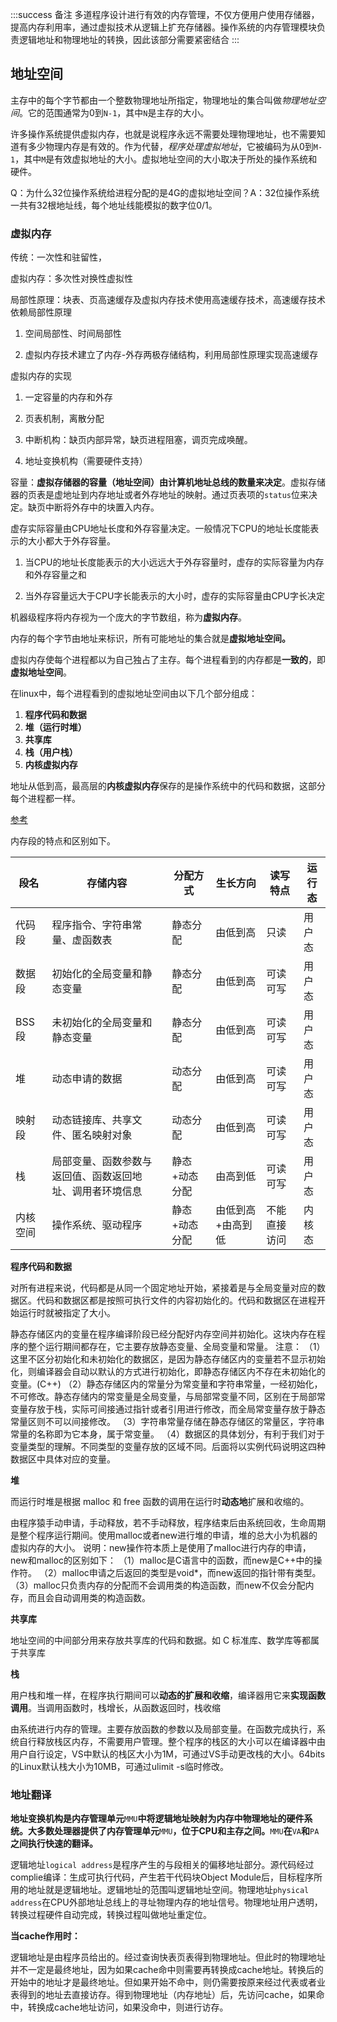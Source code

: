 :::success 备注
多道程序设计进行有效的内存管理，不仅方便用户使用存储器，提高内存利用率，通过虚拟技术从逻辑上扩充存储器。操作系统的内存管理模块负责逻辑地址和物理地址的转换，因此该部分需要紧密结合
:::

## 地址空间

主存中的每个字节都由一个整数物理地址所指定，物理地址的集合叫做*物理地址空间*。它的范围通常为0到`N-1`，其中`N`是主存的大小。

许多操作系统提供虚拟内存，也就是说程序永远不需要处理物理地址，也不需要知道有多少物理内存是有效的。作为代替，_程序处理虚拟地址_，它被编码为从0到`M-1`，其中`M`是有效虚拟地址的大小。虚拟地址空间的大小取决于所处的操作系统和硬件。

Q：为什么32位操作系统给进程分配的是4G的虚拟地址空间？A：32位操作系统一共有32根地址线，每个地址线能模拟的数字位0/1。

### 虚拟内存

传统：一次性和驻留性，

虚拟内存：多次性对换性虚拟性

局部性原理：块表、页高速缓存及虚拟内存技术使用高速缓存技术，高速缓存技术依赖局部性原理

1. 空间局部性、时间局部性

2. 虚拟内存技术建立了内存-外存两极存储结构，利用局部性原理实现高速缓存

虚拟内存的实现

1. 一定容量的内存和外存

2. 页表机制，离散分配

3. 中断机构：缺页内部异常，缺页进程阻塞，调页完成唤醒。

4. 地址变换机构（需要硬件支持）

容量：**虚拟存储器的容量（地址空间）由计算机地址总线的数量来决定**。虚拟存储器的页表是虚地址到内存地址或者外存地址的映射。通过页表项的`status`位来决定。缺页中断将外存中的块置入内存。

虚存实际容量由CPU地址长度和外存容量决定。一般情况下CPU的地址长度能表示的大小都大于外存容量。

1. 当CPU的地址长度能表示的大小远远大于外存容量时，虚存的实际容量为内存和外存容量之和

2. 当外存容量远大于CPU字长能表示的大小时，虚存的实际容量由CPU字长决定

机器级程序将内存视为一个庞大的字节数组，称为**虚拟内存**。

内存的每个字节由地址来标识，所有可能地址的集合就是**虚拟地址空间。**

虚拟内存使每个进程都以为自己独占了主存。每个进程看到的内存都是**一致的**，即**虚拟地址空间**。

在linux中，每个进程看到的虚拟地址空间由以下几个部分组成：

1.  **程序代码和数据**
2.  **堆（运行时堆）**
3.  **共享库**
4.  **栈（用户栈）**
5.  **内核虚拟内存**

地址从低到高，最高层的**内核虚拟内存**保存的是操作系统中的代码和数据，这部分每个进程都一样。

[参考](https://blog.csdn.net/rushberry/article/details/115365554)

内存段的特点和区别如下。

| 段名     | 存储内容                                                 | 分配方式      | 生长方向          | 读写特点     | 运行态 |
| -------- | -------------------------------------------------------- | ------------- | ----------------- | ------------ | ------ |
| 代码段   | 程序指令、字符串常量、虚函数表                           | 静态分配      | 由低到高          | 只读         | 用户态 |
| 数据段   | 初始化的全局变量和静态变量                               | 静态分配      | 由低到高          | 可读可写     | 用户态 |
| BSS段    | 未初始化的全局变量和静态变量                             | 静态分配      | 由低到高          | 可读可写     | 用户态 |
| 堆       | 动态申请的数据                                           | 动态分配      | 由低到高          | 可读可写     | 用户态 |
| 映射段   | 动态链接库、共享文件、匿名映射对象                       | 动态分配      | 由低到高          | 可读可写     | 用户态 |
| 栈       | 局部变量、函数参数与返回值、函数返回地址、调用者环境信息 | 静态+动态分配 | 由高到低          | 可读可写     | 用户态 |
| 内核空间 | 操作系统、驱动程序                                       | 静态+动态分配 | 由低到高+由高到低 | 不能直接访问 | 内核态 |

**程序代码和数据**

对所有进程来说，代码都是从同一个固定地址开始，紧接着是与全局变量对应的数据区。代码和数据区都是按照可执行文件的内容初始化的。代码和数据区在进程开始运行时就被指定了大小。

静态存储区内的变量在程序编译阶段已经分配好内存空间并初始化。这块内存在程序的整个运行期间都存在，它主要存放静态变量、全局变量和常量。
注意：
（1）这里不区分初始化和未初始化的数据区，是因为静态存储区内的变量若不显示初始化，则编译器会自动以默认的方式进行初始化，即静态存储区内不存在未初始化的变量。(C++)
（2）静态存储区内的常量分为常变量和字符串常量，一经初始化，不可修改。静态存储内的常变量是全局变量，与局部常变量不同，区别在于局部常变量存放于栈，实际可间接通过指针或者引用进行修改，而全局常变量存放于静态常量区则不可以间接修改。
（3）字符串常量存储在静态存储区的常量区，字符串常量的名称即为它本身，属于常变量。
（4）数据区的具体划分，有利于我们对于变量类型的理解。不同类型的变量存放的区域不同。后面将以实例代码说明这四种数据区中具体对应的变量。


**堆**

而运行时堆是根据 malloc 和 free 函数的调用在运行时**动态地**扩展和收缩的。

由程序猿手动申请，手动释放，若不手动释放，程序结束后由系统回收，生命周期是整个程序运行期间。使用malloc或者new进行堆的申请，堆的总大小为机器的虚拟内存的大小。
说明：new操作符本质上是使用了malloc进行内存的申请，new和malloc的区别如下：
（1）malloc是C语言中的函数，而new是C++中的操作符。
（2）malloc申请之后返回的类型是void*，而new返回的指针带有类型。
（3）malloc只负责内存的分配而不会调用类的构造函数，而new不仅会分配内存，而且会自动调用类的构造函数。


**共享库**

地址空间的中间部分用来存放共享库的代码和数据。如 C 标准库、数学库等都属于共享库

**栈**

用户栈和堆一样，在程序执行期间可以**动态的扩展和收缩**，编译器用它来**实现函数调用**。当调用函数时，栈增长，从函数返回时，栈收缩

由系统进行内存的管理。主要存放函数的参数以及局部变量。在函数完成执行，系统自行释放栈区内存，不需要用户管理。整个程序的栈区的大小可以在编译器中由用户自行设定，VS中默认的栈区大小为1M，可通过VS手动更改栈的大小。64bits的Linux默认栈大小为10MB，可通过ulimit -s临时修改。


### 地址翻译

**地址变换机构是内存管理单元**`MMU`**中将逻辑地址映射为内存中物理地址的硬件系统。大多数处理器提供了内存管理单元**`MMU`**，位于CPU和主存之间。**`MMU`**在**`VA`**和**`PA`**之间执行快速的翻译。**

逻辑地址`logical address`是程序产生的与段相关的偏移地址部分。源代码经过complie编译：生成可执行代码，产生若干代码块Object Module后，目标程序所用的地址就是逻辑地址。逻辑地址的范围叫逻辑地址空间。物理地址`physical address`在CPU外部地址总线上的寻址物理内存的地址信号。物理地址用户透明，转换过程硬件自动完成，转换过程叫做地址重定位。

**当cache作用时：**

逻辑地址是由程序员给出的。经过查询快表页表得到物理地址。但此时的物理地址并不一定是最终地址，因为如果cache命中则需要再转换成cache地址。转换后的开始中的地址才是最终地址。但如果开始不命中，则仍需要按原来经过代表或者业表得到的地址去直接访存。得到物理地址（内存地址）后，先访问cache，如果命中，转换成cache地址访问，如果没命中，则进行访存。
